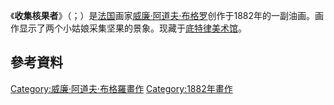 {{Painting| image_file=Les noisettes.jpg
| title = 收集核果者
| artist = [[威廉·阿道夫·布格罗|威廉·阿道夫·布格罗]]
| year = 1882年
| type = [[油画|油画]]
| height = 87.5
| width = 134
| city = [[底特律|底特律]]
| museum = 底特律艺术研究所
}}

《'''收集核果者'''》（{{lang-fr|''Les Noisettes''}}；{{lang-en|''The Nut Gatherers''}}）是[[法国|法国]]画家[[威廉·阿道夫·布格罗|威廉·阿道夫·布格罗]]创作于1882年的一副油画。画作显示了两个小姑娘采集坚果的景象。现藏于[[底特律美术馆|底特律美术馆]]。

== 參考資料 ==
{{reflist}}

{{paint-stub}}
[[Category:威廉·阿道夫·布格羅畫作|Category:威廉·阿道夫·布格羅畫作]]
[[Category:1882年畫作|Category:1882年畫作]]